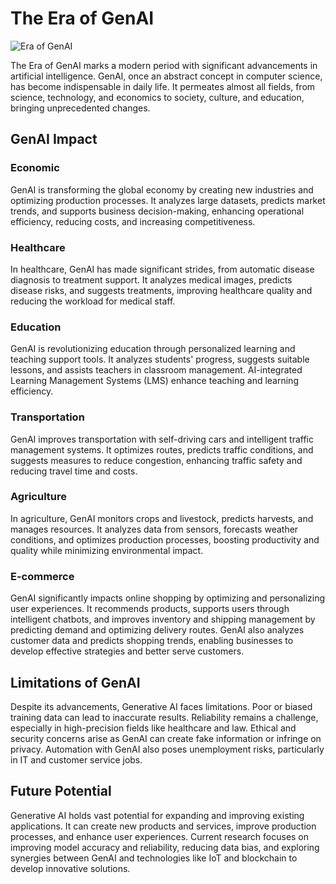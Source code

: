 # The Era of GenAI

![Era of GenAI](../../public/assets/chapter_2/2.3.png)

The Era of GenAI marks a modern period with significant advancements in artificial intelligence. GenAI, once an abstract concept in computer science, has become indispensable in daily life. It permeates almost all fields, from science, technology, and economics to society, culture, and education, bringing unprecedented changes.

## GenAI Impact

### Economic

GenAI is transforming the global economy by creating new industries and optimizing production processes. It analyzes large datasets, predicts market trends, and supports business decision-making, enhancing operational efficiency, reducing costs, and increasing competitiveness.

### Healthcare

In healthcare, GenAI has made significant strides, from automatic disease diagnosis to treatment support. It analyzes medical images, predicts disease risks, and suggests treatments, improving healthcare quality and reducing the workload for medical staff.

### Education

GenAI is revolutionizing education through personalized learning and teaching support tools. It analyzes students' progress, suggests suitable lessons, and assists teachers in classroom management. AI-integrated Learning Management Systems (LMS) enhance teaching and learning efficiency.

### Transportation

GenAI improves transportation with self-driving cars and intelligent traffic management systems. It optimizes routes, predicts traffic conditions, and suggests measures to reduce congestion, enhancing traffic safety and reducing travel time and costs.

### Agriculture

In agriculture, GenAI monitors crops and livestock, predicts harvests, and manages resources. It analyzes data from sensors, forecasts weather conditions, and optimizes production processes, boosting productivity and quality while minimizing environmental impact.

### E-commerce

GenAI significantly impacts online shopping by optimizing and personalizing user experiences. It recommends products, supports users through intelligent chatbots, and improves inventory and shipping management by predicting demand and optimizing delivery routes. GenAI also analyzes customer data and predicts shopping trends, enabling businesses to develop effective strategies and better serve customers.

## Limitations of GenAI

Despite its advancements, Generative AI faces limitations. Poor or biased training data can lead to inaccurate results. Reliability remains a challenge, especially in high-precision fields like healthcare and law. Ethical and security concerns arise as GenAI can create fake information or infringe on privacy. Automation with GenAI also poses unemployment risks, particularly in IT and customer service jobs.

## Future Potential

Generative AI holds vast potential for expanding and improving existing applications. It can create new products and services, improve production processes, and enhance user experiences. Current research focuses on improving model accuracy and reliability, reducing data bias, and exploring synergies between GenAI and technologies like IoT and blockchain to develop innovative solutions.
